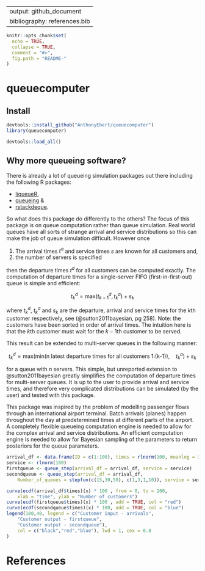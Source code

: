 
---
output: github_document
bibliography: references.bib
---

<!-- README.md is generated from README.Rmd. Please edit that file -->

```r
knitr::opts_chunk$set(
  echo = TRUE,
  collapse = TRUE,
  comment = "#>",
  fig.path = "README-"
)
```

# queuecomputer

$$ $$

## Install

```r
devtools::install_github("AnthonyEbert/queuecomputer")
library(queuecomputer)
```

```r
devtools::load_all()
```

## Why more queueing software?

There is already a lot of queueing simulation packages out there including the following R packages: 

* [liqueueR](https://cran.r-project.org/web/packages/liqueueR/index.html),
* [queueing](https://cran.r-project.org/web/packages/queueing/index.html) & 
* [rstackdeque](https://cran.r-project.org/web/packages/rstackdeque/index.html). 

So what does this package do differently to the others? The focus of this package is on queue computation rather than queue simulation. Real world queues have all sorts of strange arrival and service distributions so this can make the job of queue simulation difficult. However once

1. The arrival times $t^a$ and service times $s$ are known for all customers and,
2. the number of servers is specified

then the departure times $t^d$ for all customers can be computed exactly. The computation of departure times for a single-server FIFO (first-in-first-out) queue is simple and efficient: 

$$ t^d_k = \text{max}(t^d_{k-1}, t^a_k) + s_k $$

where $t^d_k$, $t^a_k$ and $s_k$ are the departure, arrival and service times for the $k$th customer respectively, see (@sutton2011bayesian, pg 258). Note: the customers have been sorted in order of arrival times. The intuition here is that the $k$th customer must wait for the $k-1$th customer to be served. 

This result can be extended to multi-server queues in the following manner: 

$$ t_k^d = \text{max}(\text{min}(\text{n latest departure times for all customers 1:(k-1)}), \quad t^a_k) + s_k $$

for a queue with $n$ servers. This simple, but unreported extension to @sutton2011bayesian greatly simplifies the computation of departure times for multi-server queues. It is up to the user to provide arrival and service times, and therefore very complicated distributions can be simulated (by the user) and tested with this package. 

This package was inspired by the problem of modelling passenger flows through an international airport terminal. Batch arrivals (planes) happen throughout the day at predetermined times at different parts of the airport. A completely flexible queueing computation engine is needed to allow for the complex arrival and service distributions. An efficient computation engine is needed to allow for Bayesian sampling of the parameters to return posteriors for the queue parameters. 




```r
arrival_df <- data.frame(ID = c(1:100), times = rlnorm(100, meanlog = 3))
service <- rlnorm(100)
firstqueue <- queue_step(arrival_df = arrival_df, service = service)
secondqueue <- queue_step(arrival_df = arrival_df,
    Number_of_queues = stepfun(c(15,30,50), c(1,3,1,10)), service = service)

curve(ecdf(arrival_df$times)(x) * 100 , from = 0, to = 200,
    xlab = "time", ylab = "Number of customers")
curve(ecdf(firstqueue$times)(x) * 100 , add = TRUE, col = "red")
curve(ecdf(secondqueue$times)(x) * 100, add = TRUE, col = "blue")
legend(100,40, legend = c("Customer input - arrivals",
    "Customer output - firstqueue",
    "Customer output - secondqueue"),
    col = c("black","red","blue"), lwd = 1, cex = 0.8
)
```

# References
